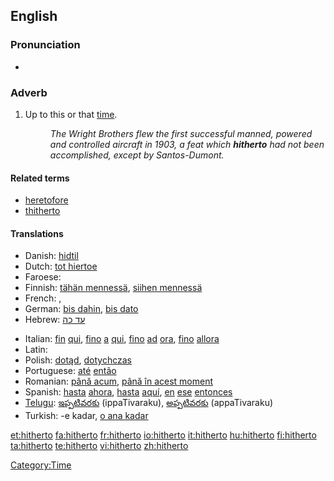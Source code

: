 ==English==

===Pronunciation===
* {{audio|en-us-hitherto.ogg|Audio (US)}}

===Adverb===
{{en-adv|-}}

# {{archaic|or|legal}} Up to this or that [[time]]. <!--(used frequently in [[legal]] papers).-->
#: ''The Wright Brothers flew the first successful manned, powered and controlled aircraft in 1903, a feat which '''hitherto''' had not been accomplished, except by Santos-Dumont.''

====Related terms====
* [[heretofore]]
* [[thitherto]]

====Translations====
{{trans-top| up to this time }}
* Danish: [[hidtil]]
* Dutch: [[tot hiertoe]]
* Faroese: {{t-|fo|higartil|xs=Faroese}}
* Finnish: [[tähän mennessä]], [[siihen mennessä]]
* French: {{t+|fr|jusqu'ici}}, {{t+|fr|jusqu'alors}}
* German: [[bis dahin]], [[bis dato]]
* Hebrew: [[עד כה]]
{{trans-mid}}
* Italian: [[fin]] [[qui]], [[fino]] [[a]] [[qui]], [[fino]] [[ad]] [[ora]], [[fino]] [[allora]]
* Latin: {{t+|la|adhuc|alt=adhūc}}
* Polish: [[dotąd]], [[dotychczas]]
* Portuguese: [[até]] [[então]]
* Romanian: [[până acum]], [[până în acest moment]]
* Spanish: [[hasta]] [[ahora]], [[hasta]] [[aquí]], [[en]] [[ese]] [[entonces]]
* [[Telugu]]: [[ఇప్పటివరకు]] (ippaTivaraku), [[అప్పటివరకు]] (appaTivaraku)
* Turkish: -e kadar, [[o ana kadar]]
{{trans-bottom}}

[[Category:Time]]

[[et:hitherto]]
[[fa:hitherto]]
[[fr:hitherto]]
[[io:hitherto]]
[[it:hitherto]]
[[hu:hitherto]]
[[fi:hitherto]]
[[ta:hitherto]]
[[te:hitherto]]
[[vi:hitherto]]
[[zh:hitherto]]